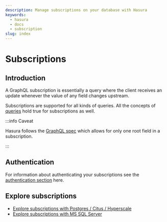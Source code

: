 ```yaml
---
description: Manage subscriptions on your database with Hasura
keywords:
  - hasura
  - docs
  - subscription
slug: index
---
```


# Subscriptions

## Introduction

A GraphQL subscription is essentially a query where the client receives an update whenever the value of any field
changes upstream.

Subscriptions are supported for all kinds of queries. All the concepts of [queries](/queries/index.mdx) hold true for
subscriptions as well.

:::info Caveat

Hasura follows the [GraphQL spec](https://graphql.github.io/graphql-spec/June2018/#sec-Single-root-field) which allows
for only one root field in a subscription.

:::

## Authentication

For information about authenticating your subscriptions see the [authentication section](/auth/authentication/index.mdx)
here.

## Explore subscriptions

- [Explore subscriptions with Postgres / Citus / Hyperscale](/subscriptions/postgres/index.mdx)
- [Explore subscriptions with MS SQL Server](/subscriptions/ms-sql-server/index.mdx)

